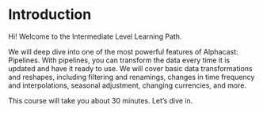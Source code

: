 # Introduction
 
Hi! Welcome to the Intermediate Level Learning Path. 

We will deep dive into one of the most powerful features of Alphacast: Pipelines. With pipelines, you can transform the data every time it is updated and have it ready to use. We will cover basic data transformations and reshapes, including filtering and renamings, changes in time frequency and interpolations, seasonal adjustment, changing currencies, and more.

This course will take you about 30 minutes. Let’s dive in.

